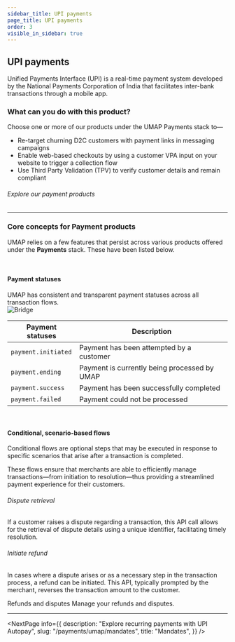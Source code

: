 ```yaml
---
sidebar_title: UPI payments
page_title: UPI payments
order: 3
visible_in_sidebar: true
---
```


## UPI payments

Unified Payments Interface (UPI) is a real-time payment system developed by the National Payments Corporation of India that facilitates inter-bank transactions through a mobile app. 

### What can you do with this product?
Choose one or more of our products under the UMAP Payments stack to—

- Re-target churning D2C customers with payment links in messaging campaigns
- Enable web-based checkouts by using a customer VPA input on your website to trigger a collection flow
- Use Third Party Validation (TPV) to verify customer details and remain compliant

###### Explore our payment products
<UMAPPayments />

<hr class="primary" />

### Core concepts for Payment products
UMAP relies on a few features that persist across various products offered under the **Payments** stack. These have been listed below.

<br/>

#### Payment statuses
UMAP has consistent and transparent payment statuses across all transaction flows.  
<img
  src="https://storage.googleapis.com/strapi-assets/latest/Frame_72/Frame_72.png"
  alt="Bridge"
/>

| **Payment statuses** | **Description**                                               |
| -------------------------------- | ------------------------------------------------- |
| `payment.initiated`              | Payment has been attempted by a customer          |
| `payment.ending`                 | Payment is currently being processed by UMAP      |
| `payment.success`                | Payment has been successfully completed           |
| `payment.failed`                 | Payment could not be processed                    |

<br/>

#### Conditional, scenario-based flows

Conditional flows are optional steps that may be executed in response to specific scenarios that arise after a transaction is completed.

These flows ensure that merchants are able to efficiently manage transactions—from initiation to resolution—thus providing a streamlined payment experience for their customers.

###### Dispute retrieval

If a customer raises a dispute regarding a transaction, this API call allows for the retrieval of dispute details using a unique identifier, facilitating timely resolution.

###### Initiate refund

In cases where a dispute arises or as a necessary step in the transaction process, a refund can be initiated. This API, typically prompted by the merchant, reverses the transaction amount to the customer.

<Card padding="small" shape="rounded">
    <Link href="/payments/umap/refunds-disputes">
        <Element as="div">
            <Text size="large" weight="600" textColor="blue-90">
                Refunds and disputes
            </Text>
            <Text weight="400">Manage your refunds and disputes.</Text>
        </Element>
    </Link>
</Card>

<hr class="primary" />

<NextPage
    info={{
        description:
            "Explore recurring payments with UPI Autopay",
        slug: "/payments/umap/mandates",
        title: "Mandates",
    }}
/>

<WasPageHelpful />